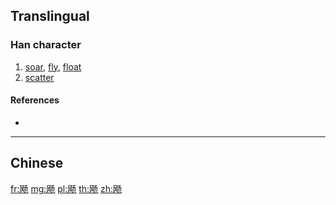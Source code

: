 {{character info/new}}
{{also|颺}}
==Translingual==

===Han character===
{{Han char|rn=182|rad=风|as=03|sn=7|four=|canj=HNNSH}}

# [[soar]], [[fly]], [[float]]
# [[scatter]]

====References====
* {{Han ref|kx=1415.131|hdz=74481.131|uh=98CF|ud=39119}}

----

==Chinese==
{{zh-see|颺}}

[[fr:飏]]
[[mg:飏]]
[[pl:飏]]
[[th:飏]]
[[zh:飏]]
